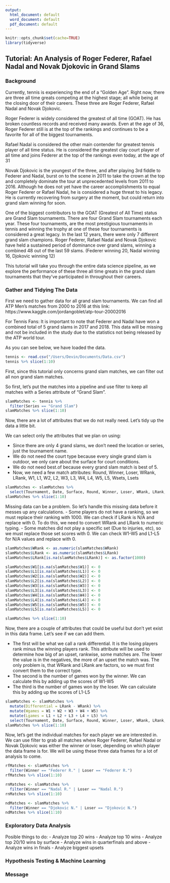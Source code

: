 ```yaml
---
output:
  html_document: default
  word_document: default
  pdf_document: default
---
```

```r
knitr::opts_chunk$set(cache=TRUE)
library(tidyverse)
```

## Tutorial: An Analysis of Roger Federer, Rafael Nadal and Novak Djokovic in Grand Slams

### Background
Currently, tennis is experiencing the end of a "Golden Age". Right now, there are three all time greats competing at the highest stage; all while being at the closing door of their careers. These three are Roger Federer, Rafael Nadal and Novak Djokovic.

Roger Federer is widely considered the greatest of all time (GOAT). He has broken countless records and received many awards. Even at the age of 36, Roger Federer still is at the top of the rankings and continues to be a favorite for all of the biggest tournaments.

Rafael Nadal is considered the other main contender for greatest tennis player of all time status. He is considered the greatest clay court player of all time and joins Federer at the top of the rankings even today, at the age of 31

Novak Djokovic is the youngest of the three, and after playing 3rd fiddle to Federer and Nadal, burst on to the scene in 2011 to take the crown at the top and completely dominate the tour at unprecedented levels from 2011 to 2016. Although he does not yet have the career accomplishments to equal Roger Federer or Rafael Nadal, he is considered a huge threat to his legacy. He is currently recovering from surgery at the moment, but could return into grand slam winning for soon.

One of the biggest contributors to the GOAT (Greatest of All Time) status are Grand Slam tournaments. There are four Grand Slam tournaments each year. These four tournaments, are the most prestigious tournaments in tennis and winning the trophy at one of these four tournaments is considered a great legacy. In the last 12 years, there were only 7 different grand slam champions. Roger Federer, Rafael Nadal and Novak Djokovic have held a sustained period of dominance over grand slams, winning a combined 48 out of the last 59 slams. (Federer winning 20, Nadal winning 16, Djokovic winning 12)

This tutorial will take you through the entire data science pipeline, as we explore the performance of these three all time greats in the grand slam tournaments that they've participated in throughout their careers.

### Gather and Tidying The Data
First we need to gather data for all grand slam tournaments. We can find all ATP Men's matches from 2000 to 2016 at this link:
https://www.kaggle.com/jordangoblet/atp-tour-20002016

For Tennis Fans: It is important to note that Federer and Nadal have won a combined total of 5 grand slams in 2017 and 2018. This data will be missing and not be included in the study due to the statistics not being released by the ATP world tour.

As you can see below, we have loaded the data.

```r
tennis <- read.csv("/Users/Devin/Documents/Data.csv")
tennis %>% slice(1:10)
```

First, since this tutorial only concerns grand slam matches, we can filter out all non grand slam matches.

So first, let's put the matches into a pipeline and use filter to keep all matches with a Series attribute of "Grand Slam".

```r
slamMatches <- tennis %>%
  filter(Series == "Grand Slam") 
slamMatches %>% slice(1:10)
```

Now, there are a lot of attributes that we do not really need. Let's tidy up the data a little bit.

We can select only the attributes that we plan on using:

- Since there are only 4 grand slams, we don't need the location or series, just the tournament name.
- We do not need the court type because every single grand slam is outdoor, we only care about the surface for court conditions.
- We do not need best.of because every grand slam match is best of 5.
- Now, we need a few match attributes: Round, Winner, Loser, WRank, LRank, W1, L1, W2, L2, W3, L3, W4, L4, W5, L5, Wsets, Lsets

```r
slamMatches <- slamMatches %>%
  select(Tournament, Date, Surface, Round, Winner, Loser, WRank, LRank, W1, L1, W2, L2, W3, L3, W4, L4, W5, L5, Wsets, Lsets) 
slamMatches %>% slice(1:10)
```

Missing data can be a problem. So let's handle this missing data before it messes up any calculations.
- Some players do not have a ranking, so we must replace their ranking with 1000. We can check if LRank is N/A and replace with 0. To do this, we need to convert WRank and LRank to numeric typing.
- Some matches did not play a specific set (Due to injuries, etc), so we must replace those set scores with 0. We can check W1-W5 and L1-L5 for N/A values and replace with 0.

```r
slamMatches$WRank <- as.numeric(slamMatches$WRank)
slamMatches$LRank <- as.numeric(slamMatches$LRank)
slamMatches$LRank[is.na(slamMatches$LRank)] <- as.factor(1000)

slamMatches$W1[is.na(slamMatches$W1)] <- 0
slamMatches$L1[is.na(slamMatches$L1)] <- 0
slamMatches$W2[is.na(slamMatches$W2)] <- 0
slamMatches$L2[is.na(slamMatches$L2)] <- 0
slamMatches$W3[is.na(slamMatches$W3)] <- 0
slamMatches$L3[is.na(slamMatches$L3)] <- 0
slamMatches$W4[is.na(slamMatches$W4)] <- 0
slamMatches$L4[is.na(slamMatches$L4)] <- 0
slamMatches$W5[is.na(slamMatches$W5)] <- 0
slamMatches$L5[is.na(slamMatches$L5)] <- 0

slamMatches %>% slice(1:10)
```

Now, there are a couple of attributes that could be useful but don't yet exist in this data frame. Let's see if we can add them.

- The first will be what we call a rank differential. It is the losing players rank minus the winning players rank. This attribute will be used to determine how big of an upset, rankwise, some matches are. The lower the value is in the negatives, the more of an upset the match was. The only problem is, that WRank and LRank are factors, so we must first convert them to the correct type.
- The second is the number of games won by the winner. We can calculate this by adding up the scores of W1-W5
- The third is the number of games won by the loser. We can calculate this by adding up the scores of L1-L5

```r
slamMatches <- slamMatches %>%
  mutate(Differential = LRank - WRank) %>%
  mutate(Wgames = W1 + W2 + W3 + W4 + W5) %>%
  mutate(Lgames = L1 + L2 + L3 + L4 + L5) %>%
  select(Tournament, Date, Surface, Round, Winner, Loser, WRank, LRank, Differential, W1, L1, W2, L2, W3, L3, W4, L4, W5, L5, Wsets, Lsets, Wgames, Lgames) 
slamMatches %>% slice(1:10)
```

Now, let's get the individual matches for each player we are interested in. We can use filter to grab all matches where Roger Federer, Rafael Nadal or Novak Djokovic was either the winner or loser, depending on which player the data frame is for. We will be using these three data frames for a lot of analysis to come.

```r
rfMatches <- slamMatches %>%
  filter(Winner == "Federer R." | Loser == "Federer R.")
rfMatches %>% slice(1:10)

rnMatches <- slamMatches %>%
  filter(Winner == "Nadal R." | Loser == "Nadal R.")
rnMatches %>% slice(1:10)

ndMatches <- slamMatches %>%
  filter(Winner == "Djokovic N." | Loser == "Djokovic N.")
ndMatches %>% slice(1:10)
```

### Exploratory Data Analysis
Posible things to do:
- Analyze top 20 wins
- Analyze top 10 wins
- Analyze top 20/10 wins by surface
- Analyze wins in quarterfinals and above
- Analyze wins in finals
- Analyze biggest upsets



### Hypothesis Testing & Machine Learning



### Message

